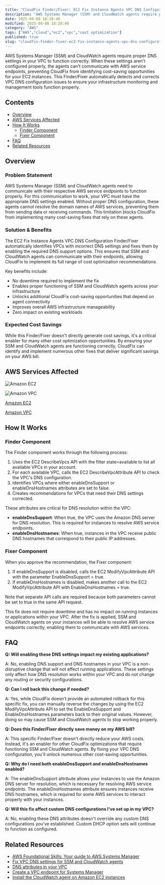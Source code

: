 ```yaml
---
title: "CloudFix Finder/Fixer: EC2 Fix Instance Agents VPC DNS Configuration"
description: "AWS Systems Manager (SSM) and CloudWatch agents require proper DNS settings in your VPC to function correctly. When these settings aren't configured properly, t..."
date: 2025-04-08 18:28:40
modified: 2025-04-08 18:28:40
category: "AWS"
tags: ["AWS","cloud","ec2","vpc","cost optimization"]
published: true
slug: "cloudfix-finder-fixer-ec2-fix-instance-agents-vpc-dns-configuration"
---
```


AWS Systems Manager (SSM) and CloudWatch agents require proper DNS settings in your VPC to function correctly. When these settings aren't configured properly, the agents can't communicate with AWS service endpoints, preventing CloudFix from identifying cost-saving opportunities for your EC2 instances. This Finder/Fixer automatically detects and corrects VPC DNS configuration issues to ensure your infrastructure monitoring and management tools function properly.

## Contents

-   [Overview](#overview)
-   [AWS Services Affected](#aws-services-affected)
-   [How It Works](#how-it-works)
    -   [Finder Component](#finder-component)
    -   [Fixer Component](#fixer-component)
-   [FAQ](#faq)
-   [Related Resources](#related-resources)

## Overview

### Problem Statement

AWS Systems Manager (SSM) and CloudWatch agents need to communicate with their respective AWS service endpoints to function properly. For this communication to work, your VPC must have the appropriate DNS settings enabled. Without proper DNS configuration, these agents cannot resolve the domain names of AWS services, preventing them from sending data or receiving commands. This limitation blocks CloudFix from implementing many cost-saving fixes that rely on these agents.

### Solution & Benefits

The EC2 Fix Instance Agents VPC DNS Configuration Finder/Fixer automatically identifies VPCs with incorrect DNS settings and fixes them by enabling the required DNS support options. This ensures that SSM and CloudWatch agents can communicate with their endpoints, allowing CloudFix to implement its full range of cost optimization recommendations.

Key benefits include:

-   No downtime required to implement the fix
-   Enables proper functioning of SSM and CloudWatch agents across your infrastructure
-   Unlocks additional CloudFix cost-saving opportunities that depend on agent connectivity
-   Improves overall AWS infrastructure manageability
-   Zero impact on existing workloads

### Expected Cost Savings

While this Finder/Fixer doesn't directly generate cost savings, it's a critical enabler for many other cost optimization opportunities. By ensuring your SSM and CloudWatch agents are functioning correctly, CloudFix can identify and implement numerous other fixes that deliver significant savings on your AWS bill.

## AWS Services Affected

![Amazon EC2](/media/uploads/EC2.svg)

![Amazon VPC](/media/uploads/VPC.svg)

[Amazon EC2](https://docs.aws.amazon.com/ec2/)

[Amazon VPC](https://docs.aws.amazon.com/vpc/)

## How It Works

### Finder Component

The Finder component works through the following process:

1.  Uses the EC2 DescribeVpcs API with the filter state=available to list all available VPCs in your account.
2.  For each available VPC, calls the EC2 DescribeVpcAttribute API to check the VPC's DNS configuration.
3.  Identifies VPCs where either enableDnsSupport or enableDnsHostnames attributes are set to false.
4.  Creates recommendations for VPCs that need their DNS settings corrected.

These attributes are critical for DNS resolution within the VPC:

-   **enableDnsSupport**: When true, the VPC uses the Amazon DNS server for DNS resolution. This is required for instances to resolve AWS service endpoints.
-   **enableDnsHostnames**: When true, instances in the VPC receive public DNS hostnames that correspond to their public IP addresses.

### Fixer Component

When you approve the recommendation, the Fixer component:

1.  If enableDnsSupport is disabled, calls the EC2 ModifyVpcAttribute API with the parameter EnableDnsSupport = true.
2.  If enableDnsHostnames is disabled, makes another call to the EC2 ModifyVpcAttribute API with EnableDnsHostnames = true.

Note that separate API calls are required because both parameters cannot be set to true in the same API request.

This fix does not require downtime and has no impact on running instances or applications within your VPC. After the fix is applied, SSM and CloudWatch agents on your instances will be able to resolve AWS service endpoints correctly, enabling them to communicate with AWS services.

## FAQ

**Q: Will enabling these DNS settings impact my existing applications?**

A: No, enabling DNS support and DNS hostnames in your VPC is a non-disruptive change that will not affect running applications. These settings only affect how DNS resolution works within your VPC and do not change any routing or security configurations.

**Q: Can I roll back this change if needed?**

A: Yes, while CloudFix doesn't provide an automated rollback for this specific fix, you can manually reverse the changes by using the EC2 ModifyVpcAttribute API to set the EnableDnsSupport and EnableDnsHostnames parameters back to their original values. However, doing so may cause SSM and CloudWatch agents to stop working properly.

**Q: Does this Finder/Fixer directly save money on my AWS bill?**

A: This specific Finder/Fixer doesn't directly reduce your AWS costs. Instead, it's an enabler for other CloudFix optimizations that require functioning SSM and CloudWatch agents. By fixing your VPC DNS configuration, you'll unlock numerous other cost-saving opportunities.

**Q: Why do I need both enableDnsSupport and enableDnsHostnames enabled?**

A: The enableDnsSupport attribute allows your instances to use the Amazon DNS server for resolution, which is necessary for resolving AWS service endpoints. The enableDnsHostnames attribute ensures instances receive DNS hostnames, which is required for some AWS services to interact properly with your instances.

**Q: Will this fix affect custom DNS configurations I've set up in my VPC?**

A: No, enabling these DNS attributes doesn't override any custom DNS configurations you've established. Custom DHCP option sets will continue to function as configured.

## Related Resources

-   [AWS Foundational Skills: Your guide to AWS Systems Manager](/blog/aws-foundational-skills-aws-systems-manager/)
-   [Fix VPC DNS settings for SSM and CloudWatch agents](https://support.cloudfix.com/article/16928-fix-vpc-dns-settings-for-ssm-and-cloudwatch-agents)
-   [DNS attributes in your VPC](https://docs.aws.amazon.com/vpc/latest/userguide/vpc-dns.html)
-   [Create a VPC endpoint for Systems Manager](https://docs.aws.amazon.com/systems-manager/latest/userguide/setup-create-vpc.html)
-   [Install the CloudWatch agent on Amazon EC2 instances](https://docs.aws.amazon.com/AmazonCloudWatch/latest/monitoring/install-CloudWatch-Agent-on-EC2-Instance.html)
